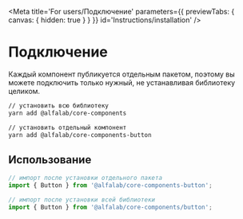 
<Meta
    title='For users/Подключение'
    parameters={{ previewTabs: { canvas: { hidden: true } } }}
    id='Instructions/installation'
/>

# Подключение

Каждый компонент публикуется отдельным пакетом, поэтому вы можете подключить только нужный, не устанавливая библиотеку целиком.

```bash
// установить всю библиотеку
yarn add @alfalab/core-components

// установить отдельный компонент
yarn add @alfalab/core-components-button
```

## Использование

```jsx
// импорт после установки отдельного пакета
import { Button } from '@alfalab/core-components-button';

// импорт после установки всей библиотеки
import { Button } from '@alfalab/core-components/button';
```
